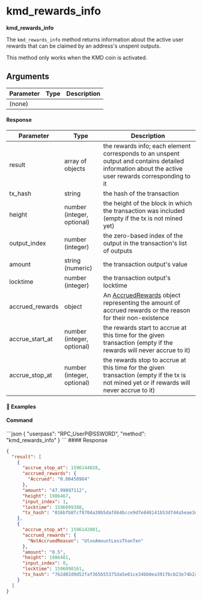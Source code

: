 
# kmd\_rewards\_info

**kmd\_rewards\_info**

The `kmd_rewards_info` method returns information about the active user rewards that can be claimed by an address's unspent outputs.

<Note>
  This method only works when the KMD coin is activated.
</Note>

## Arguments

| Parameter | Type | Description |
| --------- | ---- | ----------- |
| (none)    |      |             |

#### Response

| Parameter         | Type                       | Description                                                                                                                                                                       |
| ----------------- | -------------------------- | --------------------------------------------------------------------------------------------------------------------------------------------------------------------------------- |
| result            | array of objects           | the rewards info; each element corresponds to an unspent output and contains detailed information about the active user rewards corresponding to it                               |
| tx\_hash          | string                     | the hash of the transaction                                                                                                                                                       |
| height            | number (integer, optional) | the height of the block in which the transaction was included (empty if the tx is not mined yet)                                                                                  |
| output\_index     | number (integer)           | the zero-based index of the output in the transaction's list of outputs                                                                                                           |
| amount            | string (numeric)           | the transaction output's value                                                                                                                                                    |
| locktime          | number (integer)           | the transaction output's locktime                                                                                                                                                 |
| accrued\_rewards  | object                     | An [AccruedRewards](/komodo-defi-framework/api/common_structures/wallet/#accrued-rewards) object representing the amount of accrued rewards or the reason for their non-existence |
| accrue\_start\_at | number (integer, optional) | the rewards start to accrue at this time for the given transaction (empty if the rewards will never accrue to it)                                                                 |
| accrue\_stop\_at  | number (integer, optional) | the rewards stop to accrue at this time for the given transaction (empty if the tx is not mined yet or if rewards will never accrue to it)                                        |

#### 📌 Examples

#### Command

<CodeGroup title="" tag="POST" label="kmd_rewards_info" mm2MethodDecorate="true">
  ```json
  {
    "userpass": "RPC_UserP@SSW0RD",
    "method": "kmd_rewards_info"
  }
  ```
</CodeGroup>

<CollapsibleSection expandedText="Hide Response" collapsedText="Show Response">
  #### Response

  ```json
  {
    "result": [
      {
        "accrue_stop_at": 1596144028,
        "accrued_rewards": {
          "Accrued": "0.00450984"
        },
        "amount": "47.99897112",
        "height": 1986467,
        "input_index": 1,
        "locktime": 1596099388,
        "tx_hash": "016bfb8fcf8704a30b5daf6b4bcce9d7e848141b53df44a5eae3db4279227401"
      },
      {
        "accrue_stop_at": 1596142801,
        "accrued_rewards": {
          "NotAccruedReason": "UtxoAmountLessThanTen"
        },
        "amount": "0.5",
        "height": 1986481,
        "input_index": 0,
        "locktime": 1596098161,
        "tx_hash": "762d02d9d52faf365b55375da5e61ce34bb0ea391fbcb23e74b2adf8165f1bbb"
      }
    ]
  }
  ```
</CollapsibleSection>

